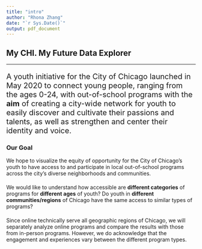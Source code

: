 ```yaml
---
title: "intro"
author: "Rhona Zhang"
date: "`r Sys.Date()`"
output: pdf_document
---
```


## My CHI. My Future Data Explorer
***

<style>
p {
  margin-bottom: 20px;
}
</style>

<p style="font-size: 20px; "color: red;"> A youth initiative for the City of Chicago launched in May 2020 to connect young people, ranging from the ages 0-24, with out-of-school programs with the <strong>aim</strong> of creating a city-wide network for youth to easily discover and cultivate their passions and talents, as well as strengthen and center their identity and voice. </p>

### Our Goal

We hope to visualize the equity of opportunity for the City of Chicago's youth to have access to and participate in local out-of-school programs across the city's diverse neighborhoods and communities. 

We would like to understand how accessible are <strong>different categories</strong> of programs for <strong>different ages</strong> of youth? Do youth in <strong>different communities/regions</strong> of Chicago have the same access to similar types of programs? 

Since online technically serve all geographic regions of Chicago, we will separately analyze online programs and compare the results with those from in-person programs. However, we do acknowledge that the engagement and experiences vary between the different program types. 
